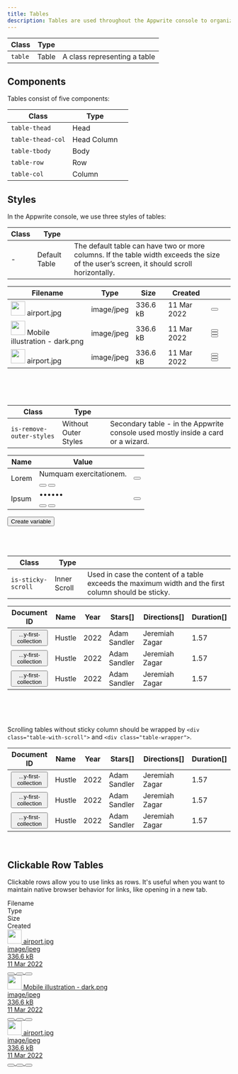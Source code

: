 ```yaml
---
title: Tables
description: Tables are used throughout the Appwrite console to organize and display data.
---
```


| Class   | Type  |                              |
| ------- | ----- | ---------------------------- |
| `table` | Table | A class representing a table |

## Components

Tables consist of five components:

| Class             | Type        |     |
| ----------------- | ----------- | --- |
| `table-thead`     | Head        |     |
| `table-thead-col` | Head Column |     |
| `table-tbody`     | Body        |     |
| `table-row`       | Row         |     |
| `table-col`       | Column      |     |

## Styles

In the Appwrite console, we use three styles of tables:

| Class | Type          |                                                                                                                                          |
| ----- | ------------- | ---------------------------------------------------------------------------------------------------------------------------------------- |
| -     | Default Table | The default table can have two or more columns. If the table width exceeds the size of the user’s screen, it should scroll horizontally. |

<Preview center>
<table class="table is-selected-columns-mobile">
    <thead class="table-thead">
    <tr class="table-row">
        <th class="table-thead-col"><span class="eyebrow-heading-3">Filename</span></th>
        <th class="table-thead-col is-only-desktop" style="--p-col-width:140">
            <span class="eyebrow-heading-3">Type</span>
        </th>
        <th class="table-thead-col is-only-desktop" style="--p-col-width:100">
            <span class="eyebrow-heading-3">Size</span>
        </th>
        <th class="table-thead-col is-only-desktop" style="--p-col-width:120">
            <span class="eyebrow-heading-3">Created</span>
        </th>
        <th class="table-thead-col" style="--p-col-width:40">
        </th>
    </tr>
    </thead>
    <tbody class="table-tbody">
    <tr class="table-row">
        <td class="table-col" data-title="Name">
            <div class="u-inline-flex u-cross-center u-gap-12">
                <span class="image">
                     <img
                             class="avatar"
                             width="32"
                             height="32"
                             src="https://unsplash.it/41"
                             alt=""
                     />
                </span>
                <span class="text u-break-word u-line-height-1-5">airport.jpg</span>
            </div>
        </td>
        <td class="table-col is-only-desktop" data-title="Type">
            <div class="tag"><span class="text">image/jpeg</span></div>
        </td>
        <td class="table-col is-only-desktop" data-title="Size">
            <span class="text">336.6 kB</span>
        </td>
        <td class="table-col is-only-desktop" data-title="Created">
            <time class="text">11 Mar 2022</time>
        </td>
        <td class="table-col u-overflow-visible">
              <button class="button is-text is-only-icon" aria-label="more options">
                <span class="icon-dots-horizontal" aria-hidden="true"></span>
            </button>
        </td>
    </tr>
    <tr class="table-row">
        <td class="table-col" data-title="Name">
            <div class="u-inline-flex u-cross-center u-gap-12">
                <span class="image">
                     <img
                             class="avatar"
                             width="32"
                             height="32"
                             src="https://unsplash.it/40"
                             alt=""
                     />
                </span>
                <span class="text u-break-word u-line-height-1-5">Mobile illustration - dark.png</span>
            </div>
        </td>
        <td class="table-col is-only-desktop" data-title="Type">
            <div class="tag"><span class="text">image/jpeg</span></div>
        </td>
        <td class="table-col is-only-desktop" data-title="Size">
            <span class="text">336.6 kB</span>
        </td>
        <td class="table-col is-only-desktop" data-title="Created">
            <time class="text">11 Mar 2022</time>
        </td>
        <td class="table-col">
            <div class="u-flex">
                <button class="button is-text is-only-icon u-hide" aria-label="refresh">
                    <span class="icon-refresh" aria-hidden="true"></span>
                </button>
                <button class="button is-text is-only-icon u-hide" aria-label="delete item">
                    <span class="icon-trash" aria-hidden="true"></span>
                </button>
                <button class="button is-text is-only-icon" aria-label="more options">
                    <span class="icon-dots-horizontal" aria-hidden="true"></span>
                </button>
            </div>
        </td>
    </tr>
    <tr class="table-row">
        <td class="table-col" data-title="Name">
            <div class="u-inline-flex u-cross-center u-gap-12">
                <span class="image">
                     <img
                             class="avatar"
                             width="32"
                             height="32"
                             src="https://unsplash.it/442"
                             alt=""
                     />
                </span>
                <span class="text u-break-word u-line-height-1-5">airport.jpg</span>
            </div>
        </td>
        <td class="table-col is-only-desktop" data-title="Type">
            <div class="tag"><span class="text">image/jpeg</span></div>
        </td>
        <td class="table-col is-only-desktop" data-title="Size">
            <span class="text">336.6 kB</span>
        </td>
        <td class="table-col is-only-desktop" data-title="Created">
            <time class="text">11 Mar 2022</time>
        </td>
        <td class="table-col">
            <div class="u-flex">
                <button class="button is-text is-only-icon u-hide" aria-label="refresh">
                    <span class="icon-refresh" aria-hidden="true"></span>
                </button>
                <button class="button is-text is-only-icon u-hide" aria-label="delete item">
                    <span class="icon-trash" aria-hidden="true"></span>
                </button>
                <button class="button is-text is-only-icon" aria-label="more options">
                    <span class="icon-dots-horizontal" aria-hidden="true"></span>
                </button>
            </div>
        </td>
    </tr>
    </tbody>

</table>
</Preview><br /><br /><br />

| Class                    | Type                 |                                                                                  |
| ------------------------ | -------------------- | -------------------------------------------------------------------------------- |
| `is-remove-outer-styles` | Without Outer Styles | Secondary table - in the Appwrite console used mostly inside a card or a wizard. |

<Preview center>
  <section class="card">
    <table class="table is-remove-outer-styles">
      <thead class="table-thead">
        <tr class="table-row">
          <th class="table-thead-col">
            <span class="eyebrow-heading-3">Name</span>
          </th>
          <th class="table-thead-col">
            <span class="eyebrow-heading-3">Value</span>
          </th>
          <th class="table-thead-col" style="--p-col-width:40"></th>
        </tr>
      </thead>
      <tbody class="table-tbody">
        <tr class="table-row">
          <td class="table-col" data-title="Name">
            <span class="text">Lorem</span>
          </td>
          <td class="table-col u-overflow-visible" data-title="value">
            <div class="interactive-text-output">
              <span class="text">Numquam exercitationem.</span>
              <div class="u-flex u-cross-child-start u-gap-8">
                <button
                  class="interactive-text-output-button"
                  aria-label="show hidden text"
                >
                  <span class="icon-eye-off" aria-hidden="true"></span>
                </button>
                <button
                  class="interactive-text-output-button"
                  aria-label="copy text"
                >
                  <span class="icon-duplicate" aria-hidden="true"></span>
                </button>
              </div>
            </div>
          </td>
          <td class="table-col u-overflow-visible" data-title="options">
            <button
              class="button is-text is-only-icon"
              aria-label="more options"
            >
              <span class="icon-dots-horizontal" aria-hidden="true"></span>
            </button>
          </td>
        </tr>
        <tr class="table-row">
          <td class="table-col" data-title="Name">
            <span class="text">Ipsum</span>
          </td>
          <td class="table-col u-overflow-visible" data-title="value">
            <div class="interactive-text-output">
              <span class="text">••••••</span>
              <div class="u-flex u-cross-child-start u-gap-8">
                <button
                  class="interactive-text-output-button"
                  aria-label="show hidden text"
                >
                  <span class="icon-eye" aria-hidden="true"></span>
                </button>
                <button
                  class="interactive-text-output-button"
                  aria-label="copy text"
                >
                  <span class="icon-duplicate" aria-hidden="true"></span>
                </button>
              </div>
            </div>
          </td>
          <td class="table-col u-overflow-visible" data-title="options">
            <button
              class="button is-text is-only-icon"
              aria-label="more options"
            >
              <span class="icon-dots-horizontal" aria-hidden="true"></span>
            </button>
          </td>
        </tr>
      </tbody>
    </table>
    <div class="u-flex u-margin-block-start-16">
      <button class="button is-text u-padding-inline-0" type="button">
        <span class="icon-plus" aria-hidden="true"></span>
        <span class="text">Create variable</span>
      </button>
    </div>
  </section>
</Preview>
<br />
<br />
<br />

| Class              | Type         |                                                                                                      |
| ------------------ | ------------ | ---------------------------------------------------------------------------------------------------- |
| `is-sticky-scroll` | Inner Scroll | Used in case the content of a table exceeds the maximum width and the first column should be sticky. |

<Preview center>
  <div class="table-with-scroll">
    <div class="table-wrapper">
      <table class="table is-sticky-scroll">
        <thead class="table-thead">
          <tr class="table-row">
            <th class="table-thead-col" style="--p-col-width:230">
              <span class="eyebrow-heading-3">Document ID</span>
            </th>
            <th class="table-thead-col" style="--p-col-width:185">
              <span class="eyebrow-heading-3">Name</span>
            </th>
            <th class="table-thead-col" style="--p-col-width:185">
              <span class="eyebrow-heading-3">Year</span>
            </th>
            <th class="table-thead-col" style="--p-col-width:185">
              <span class="eyebrow-heading-3">Stars[]</span>
            </th>
            <th class="table-thead-col" style="--p-col-width:185">
              <span class="eyebrow-heading-3">Directions[]</span>
            </th>
            <th class="table-thead-col" style="--p-col-width:185">
              <span class="eyebrow-heading-3">Duration[]</span>
            </th>
          </tr>
        </thead>
        <tbody class="table-tbody">
          <tr class="table-row">
            <td class="table-col" data-title="Document ID">
              <button class="tag">
                <span class="icon-duplicate" aria-hidden="true"></span>
                <span class="text">...y-first-collection</span>
              </button>
            </td>
            <td class="table-col" data-title="Name">
              <span class="text">Hustle</span>
            </td>
            <td class="table-col" data-title="Year">
              <span class="text">2022</span>
            </td>
            <td class="table-col" data-title="Stars[]">
              <span class="text">Adam Sandler</span>
            </td>
            <td class="table-col" data-title="Directors[]">
              <span class="text">Jeremiah Zagar</span>
            </td>
            <td class="table-col" data-title="Duration[]">
              <span class="text">1.57</span>
            </td>
          </tr>
          <tr class="table-row">
            <td class="table-col" data-title="Document ID">
              <button class="tag">
                <span class="icon-duplicate" aria-hidden="true"></span>
                <span class="text">...y-first-collection</span>
              </button>
            </td>
            <td class="table-col" data-title="Name">
              <span class="text">Hustle</span>
            </td>
            <td class="table-col" data-title="Year">
              <span class="text">2022</span>
            </td>
            <td class="table-col" data-title="Stars[]">
              <span class="text">Adam Sandler</span>
            </td>
            <td class="table-col" data-title="Directors[]">
              <span class="text">Jeremiah Zagar</span>
            </td>
            <td class="table-col" data-title="Duration[]">
              <span class="text">1.57</span>
            </td>
          </tr>
          <tr class="table-row">
            <td class="table-col" data-title="Document ID">
              <button class="tag">
                <span class="icon-duplicate" aria-hidden="true"></span>
                <span class="text">...y-first-collection</span>
              </button>
            </td>
            <td class="table-col" data-title="Name">
              <span class="text">Hustle</span>
            </td>
            <td class="table-col" data-title="Year">
              <span class="text">2022</span>
            </td>
            <td class="table-col" data-title="Stars[]">
              <span class="text">Adam Sandler</span>
            </td>
            <td class="table-col" data-title="Directors[]">
              <span class="text">Jeremiah Zagar</span>
            </td>
            <td class="table-col" data-title="Duration[]">
              <span class="text">1.57</span>
            </td>
          </tr>
        </tbody>
      </table>
    </div>
  </div>
</Preview>
<br />
<br />
<br />

Scrolling tables without sticky column should be wrapped by `<div class="table-with-scroll">` and `<div class="table-wrapper">`.<br />

<Preview center>
  <div class="table-with-scroll">
    <div class="table-wrapper">
      <table class="table">
        <thead class="table-thead">
          <tr class="table-row">
            <th class="table-thead-col" style="--p-col-width:230">
              <span class="eyebrow-heading-3">Document ID</span>
            </th>
            <th class="table-thead-col" style="--p-col-width:185">
              <span class="eyebrow-heading-3">Name</span>
            </th>
            <th class="table-thead-col" style="--p-col-width:185">
              <span class="eyebrow-heading-3">Year</span>
            </th>
            <th class="table-thead-col" style="--p-col-width:185">
              <span class="eyebrow-heading-3">Stars[]</span>
            </th>
            <th class="table-thead-col" style="--p-col-width:185">
              <span class="eyebrow-heading-3">Directions[]</span>
            </th>
            <th class="table-thead-col" style="--p-col-width:185">
              <span class="eyebrow-heading-3">Duration[]</span>
            </th>
          </tr>
        </thead>
        <tbody class="table-tbody">
          <tr class="table-row">
            <td class="table-col" data-title="Document ID">
              <button class="tag">
                <span class="icon-duplicate" aria-hidden="true"></span>
                <span class="text">...y-first-collection</span>
              </button>
            </td>
            <td class="table-col" data-title="Name">
              <span class="text">Hustle</span>
            </td>
            <td class="table-col" data-title="Year">
              <span class="text">2022</span>
            </td>
            <td class="table-col" data-title="Stars[]">
              <span class="text">Adam Sandler</span>
            </td>
            <td class="table-col" data-title="Directors[]">
              <span class="text">Jeremiah Zagar</span>
            </td>
            <td class="table-col" data-title="Duration[]">
              <span class="text">1.57</span>
            </td>
          </tr>
          <tr class="table-row">
            <td class="table-col" data-title="Document ID">
              <button class="tag">
                <span class="icon-duplicate" aria-hidden="true"></span>
                <span class="text">...y-first-collection</span>
              </button>
            </td>
            <td class="table-col" data-title="Name">
              <span class="text">Hustle</span>
            </td>
            <td class="table-col" data-title="Year">
              <span class="text">2022</span>
            </td>
            <td class="table-col" data-title="Stars[]">
              <span class="text">Adam Sandler</span>
            </td>
            <td class="table-col" data-title="Directors[]">
              <span class="text">Jeremiah Zagar</span>
            </td>
            <td class="table-col" data-title="Duration[]">
              <span class="text">1.57</span>
            </td>
          </tr>
          <tr class="table-row">
            <td class="table-col" data-title="Document ID">
              <button class="tag">
                <span class="icon-duplicate" aria-hidden="true"></span>
                <span class="text">...y-first-collection</span>
              </button>
            </td>
            <td class="table-col" data-title="Name">
              <span class="text">Hustle</span>
            </td>
            <td class="table-col" data-title="Year">
              <span class="text">2022</span>
            </td>
            <td class="table-col" data-title="Stars[]">
              <span class="text">Adam Sandler</span>
            </td>
            <td class="table-col" data-title="Directors[]">
              <span class="text">Jeremiah Zagar</span>
            </td>
            <td class="table-col" data-title="Duration[]">
              <span class="text">1.57</span>
            </td>
          </tr>
        </tbody>
      </table>
    </div>
  </div>
</Preview>
<br />

## Clickable Row Tables

Clickable rows allow you to use links as rows. It's useful when you want to maintain native browser behavior for links, like opening in a new tab.

<Preview center>
  <div class="table" role="table">
    <div class="table-thead" role="rowheader">
      <div class="table-row" role="row">
        <div class="table-thead-col" role="columnheader">
          <span class="eyebrow-heading-3">Filename</span>
        </div>
        <div
          class="table-thead-col is-only-desktop"
          role="columnheader"
          style="--p-col-width:140"
        >
          <span class="eyebrow-heading-3">Type</span>
        </div>
        <div
          class="table-thead-col is-only-desktop"
          role="columnheader"
          style="--p-col-width:100"
        >
          <span class="eyebrow-heading-3">Size</span>
        </div>
        <div
          class="table-thead-col is-only-desktop"
          role="columnheader"
          style="--p-col-width:120"
        >
          <span class="eyebrow-heading-3">Created</span>
        </div>
        <div
          class="table-thead-col"
          role="columnheader"
          style="--p-col-width:40"
        ></div>
      </div>
    </div>
    <div class="table-tbody" role="rowgroup">
      <a class="table-row" role="row" href="#">
        <div class="table-col" role="cell" data-title="Name">
          <div class="u-inline-flex u-cross-center u-gap-12">
            <span class="image">
              <img
                class="avatar"
                width="32"
                height="32"
                src="https://unsplash.it/40"
                alt=""
              />
            </span>
            <span class="text u-break-word u-line-height-1-5">airport.jpg</span>
          </div>
        </div>
        <div class="table-col is-only-desktop" role="cell" data-title="Type">
          <div class="tag">
            <span class="text">image/jpeg</span>
          </div>
        </div>
        <div class="table-col is-only-desktop" role="cell" data-title="Size">
          <span class="text">336.6 kB</span>
        </div>
        <div class="table-col is-only-desktop" role="cell" data-title="Created">
          <time class="text">11 Mar 2022</time>
        </div>
        <div class="table-col" role="cell" date-title="Options">
          <div class="u-flex">
            <button
              class="button is-text is-only-icon u-hide"
              aria-label="refresh"
            >
              <span class="icon-refresh" aria-hidden="true"></span>
            </button>
            <button
              class="button is-text is-only-icon u-hide"
              aria-label="delete item"
            >
              <span class="icon-trash" aria-hidden="true"></span>
            </button>
            <button
              class="button is-text is-only-icon"
              aria-label="more options"
            >
              <span class="icon-dots-horizontal" aria-hidden="true"></span>
            </button>
          </div>
        </div>
      </a>
      <a class="table-row" role="row" href="#">
        <div class="table-col" role="cell" data-title="Name">
          <div class="u-inline-flex u-cross-center u-gap-12">
            <span class="image">
              <img
                class="avatar"
                width="32"
                height="32"
                src="https://unsplash.it/40"
                alt=""
              />
            </span>
            <span class="text u-break-word u-line-height-1-5">
              Mobile illustration - dark.png
            </span>
          </div>
        </div>
        <div class="table-col is-only-desktop" role="cell" data-title="Type">
          <div class="tag">
            <span class="text">image/jpeg</span>
          </div>
        </div>
        <div class="table-col is-only-desktop" role="cell" data-title="Size">
          <span class="text">336.6 kB</span>
        </div>
        <div class="table-col is-only-desktop" role="cell" data-title="Created">
          <time class="text">11 Mar 2022</time>
        </div>
        <div class="table-col" role="cell" date-title="Options">
          <div class="u-flex">
            <button
              class="button is-text is-only-icon u-hide"
              aria-label="refresh"
            >
              <span class="icon-refresh" aria-hidden="true"></span>
            </button>
            <button
              class="button is-text is-only-icon u-hide"
              aria-label="delete item"
            >
              <span class="icon-trash" aria-hidden="true"></span>
            </button>
            <button
              class="button is-text is-only-icon"
              aria-label="more options"
            >
              <span class="icon-dots-horizontal" aria-hidden="true"></span>
            </button>
          </div>
        </div>
      </a>
      <a class="table-row" role="row" href="#">
        <div class="table-col" role="cell" data-title="Name">
          <div class="u-inline-flex u-cross-center u-gap-12">
            <span class="image">
              <img
                class="avatar"
                width="32"
                height="32"
                src="https://unsplash.it/39"
                alt=""
              />
            </span>
            <span class="text u-break-word u-line-height-1-5">airport.jpg</span>
          </div>
        </div>
        <div class="table-col is-only-desktop" role="cell" data-title="Type">
          <div class="tag">
            <span class="text">image/jpeg</span>
          </div>
        </div>
        <div class="table-col is-only-desktop" role="cell" data-title="Size">
          <span class="text">336.6 kB</span>
        </div>
        <div class="table-col is-only-desktop" role="cell" data-title="Created">
          <time class="text">11 Mar 2022</time>
        </div>
        <div class="table-col" role="cell" date-title="Options">
          <div class="u-flex">
            <button
              class="button is-text is-only-icon u-hide"
              aria-label="refresh"
            >
              <span class="icon-refresh" aria-hidden="true"></span>
            </button>
            <button
              class="button is-text is-only-icon u-hide"
              aria-label="delete item"
            >
              <span class="icon-trash" aria-hidden="true"></span>
            </button>
            <button
              class="button is-text is-only-icon"
              aria-label="more options"
            >
              <span class="icon-dots-horizontal" aria-hidden="true"></span>
            </button>
          </div>
        </div>
      </a>
    </div>
  </div>
</Preview>
